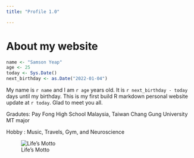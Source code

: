 ```yaml
---
title: "Profile 1.0"

---
```


# About my website
```r
name <- "Samson Yeap" 
age <- 25
today <- Sys.Date() 
next_birthday <- as.Date("2022-01-04")
```
My name is `r name` and I am `r age` years old. It is `r next_birthday - today` days until my birthday. This is my first build R markdown personal website update at `r today`. Glad to meet you all.

Gradutes: Pay Fong High School Malaysia, Taiwan Chang Gung University MT major

Hobby   : Music, Travels, Gym, and Neuroscience

![Life's Motto](https://www.google.com/url?sa=i&url=https%3A%2F%2Fwww.tabtag.com%2Fproducts%2Fglowing-macbook-sticker-stay-hungry-stay-foolish&psig=AOvVaw22yjZSq5pHIvq_EbRNe9qO&ust=1634050082998000&source=images&cd=vfe&ved=0CAsQjRxqFwoTCIjmsIrNwvMCFQAAAAAdAAAAABAJ)



